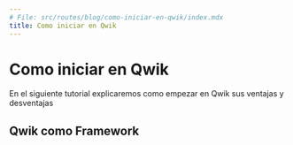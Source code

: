 ```yaml
---
# File: src/routes/blog/como-iniciar-en-qwik/index.mdx
title: Como iniciar en Qwik
---
```


# Como iniciar en Qwik

En el siguiente tutorial explicaremos como empezar en Qwik sus ventajas y desventajas

## Qwik como Framework

